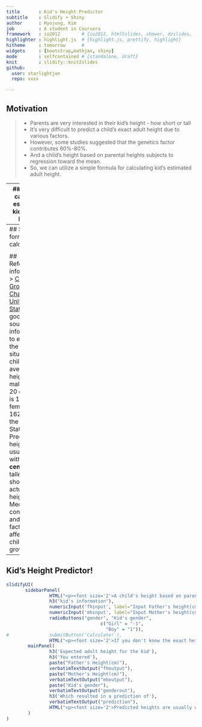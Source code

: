 ```yaml
---
title       : Kid's Height Predictor 
subtitle    : Slidify + Shiny 
author      : Hyojung, Kim
job         : A student in Coursera 
framework   : io2012        # {io2012, html5slides, shower, dzslides, ...}
highlighter : highlight.js  # {highlight.js, prettify, highlight}
hitheme     : tomorrow      # 
widgets     : [bootstrap,mathjax, shiny] 
mode        : selfcontained # {standalone, draft}
knit        : slidify::knit2slides
github:
  user: starlightjun
  repo: xxxx

--- 
```

## Motivation 

> * Parents are very interested in their kid's height - how short or tall 
> * It's very difficult to predict a child's exact adult height due to various factors. 
> * However, some studies suggested that the genetics factor contributes 60%-80%. 
> * And a child's height based on parental heights subjects to regression toward the mean. 
> * So, we can utilize a simple formula for calculating kid's estimated adult height.

---
## How to calculate estimated kid's adult height 

> 1. Convert each parent's height into centimeters. For example, if mom is 5 feet 6 inches, tall, her height is 167.64 centimeters.
> 2. Add both parents' heights together and divide the resulting number by two. 
> 3. Subtract 6.35 centimeters from the result above if the child is a girl. For a boy, add 6.35 centimeters to the average of the parent's height calculated above.
> 4. Your child's adult height will likely fall within 10.14 centimeters of that number.

--- 
## Simple formula for calcalation

<H2> $$\frac{FatherHeight + MotherHeight}{2} \pm 6.35$$ </H2>

## Reference information
> [CDC Growth Charts of the United States](http://www.cdc.gov/GrowthCharts/) are good sources of information to evaluate the growth situation of a child.
> The average height of male of age 20 or older is 176.3 cm, female is 162.2 cm in the United States.
> Predicted heights are usually within <strong>10.16 centimeters</strong>, taller or shorter, than actual adult height. Medical conditions and other factors can affect a child's growth.

--- 
## Kid's Height Predictor!

```r
slidifyUI(          
       sidebarPanel(
                HTML("<p><font size='2'>A child's height based on parental heights subjects to regression toward the mean. This calculator is base on this algorithm. Please enjoy it !</font></p>"),
                h3("kid's information"),                
                numericInput('fhinput', label="Input Father's height(cm)", value = 176.3),
                numericInput('mhinput', label="Input Mother's height(cm)", value = 162.2),
                radioButtons("gender", "Kid's gender",
                                   c("Girl" = "-1",
                                     "Boy" = "1")),
#               submitButton('Calculate!'), 
                HTML("<p><font size='2'>If you don't know the exact height of your parents, you can accept the default value.</font></p>")),
        mainPanel(
                h3('Expected adult height for the kid'),
                h3('You entered'),
                paste("Father's Height(cm)"),
                verbatimTextOutput("fhoutput"),
                paste("Mother's Height(cm)"), 
                verbatimTextOutput("mhoutput"),
                paste("Kid's gender"),
                verbatimTextOutput("genderout"),
                h3('Which resulted in a prediction of'),
                verbatimTextOutput("prediction"),
                HTML("<p><font size='2'>Predicted heights are usually within <strong>10.16 centimeters</strong>, taller or shorter, than actual adult height. Medical conditions and other factors can affect a child's growth.</font></p>")                
        )                
)

```

